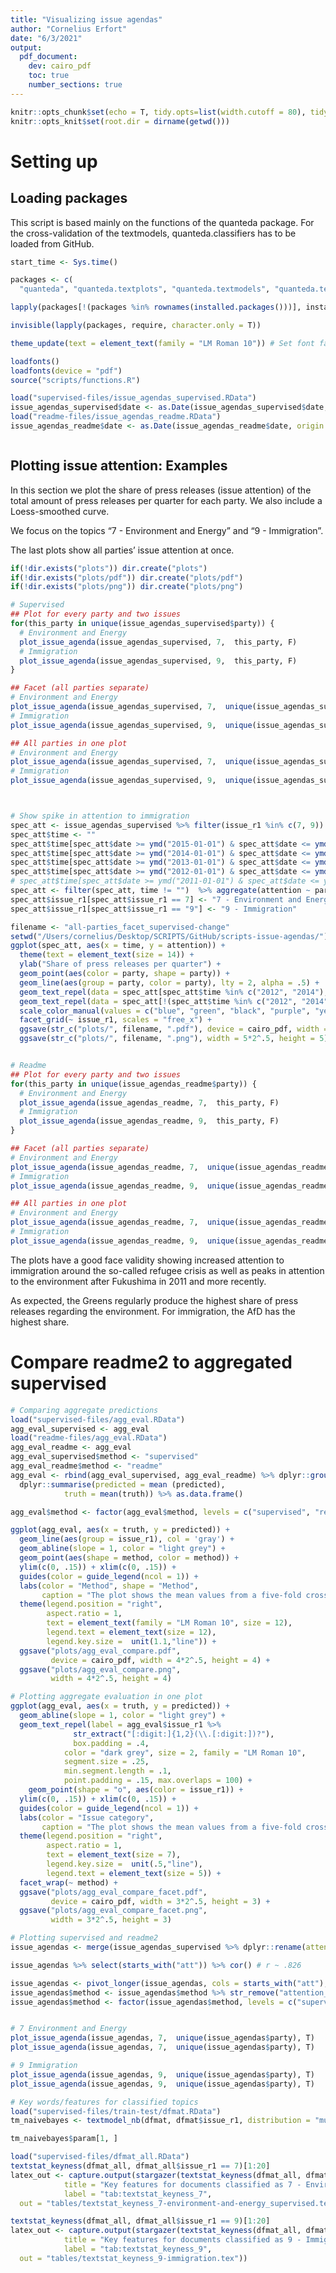 ```yaml
---
title: "Visualizing issue agendas"
author: "Cornelius Erfort"
date: "6/3/2021"
output: 
  pdf_document:
    dev: cairo_pdf
    toc: true
    number_sections: true
---
```


```r
knitr::opts_chunk$set(echo = T, tidy.opts=list(width.cutoff = 80), tidy = T, python.reticulate = F)
knitr::opts_knit$set(root.dir = dirname(getwd()))

```

# Setting up

## Loading packages

This script is based mainly on the functions of the quanteda package. For the cross-validation of the textmodels, quanteda.classifiers has to be loaded from GitHub.

```r
start_time <- Sys.time()

packages <- c(
  "quanteda", "quanteda.textplots", "quanteda.textmodels", "quanteda.textstats", "dplyr", "tm", "rmarkdown", "plyr", "readr", "ggplot2", "stringr", "formatR", "readstata13", "lubridate", "glmnet", "kableExtra", "stargazer", "tidyr", "extrafont", "ggrepel")

lapply(packages[!(packages %in% rownames(installed.packages()))], install.packages)

invisible(lapply(packages, require, character.only = T))

theme_update(text = element_text(family = "LM Roman 10")) # Set font family for ggplot

loadfonts()
loadfonts(device = "pdf")
source("scripts/functions.R")

```



```r

load("supervised-files/issue_agendas_supervised.RData")
issue_agendas_supervised$date <- as.Date(issue_agendas_supervised$date, origin = "1970-01-01")
load("readme-files/issue_agendas_readme.RData")
issue_agendas_readme$date <- as.Date(issue_agendas_readme$date, origin = "1970-01-01")



```



## Plotting issue attention: Examples

In this section we plot the share of press releases (issue attention) of the total amount of press releases per quarter for each party. We also include a Loess-smoothed curve.

We focus on the topics "7 - Environment and Energy" and "9 - Immigration".

The last plots show all parties' issue attention at once.

```r

if(!dir.exists("plots")) dir.create("plots")
if(!dir.exists("plots/pdf")) dir.create("plots/pdf")
if(!dir.exists("plots/png")) dir.create("plots/png")

# Supervised
## Plot for every party and two issues
for(this_party in unique(issue_agendas_supervised$party)) {
  # Environment and Energy
  plot_issue_agenda(issue_agendas_supervised, 7,  this_party, F) 
  # Immigration
  plot_issue_agenda(issue_agendas_supervised, 9,  this_party, F) 
}

## Facet (all parties separate)
# Environment and Energy
plot_issue_agenda(issue_agendas_supervised, 7,  unique(issue_agendas_supervised$party), T) 
# Immigration
plot_issue_agenda(issue_agendas_supervised, 9,  unique(issue_agendas_supervised$party), T) 

## All parties in one plot
# Environment and Energy
plot_issue_agenda(issue_agendas_supervised, 7,  unique(issue_agendas_supervised$party), F) 
# Immigration
plot_issue_agenda(issue_agendas_supervised, 9,  unique(issue_agendas_supervised$party), F) 



# Show spike in attention to immigration
spec_att <- issue_agendas_supervised %>% filter(issue_r1 %in% c(7, 9)) # & party != "AfD")
spec_att$time <- ""
spec_att$time[spec_att$date >= ymd("2015-01-01") & spec_att$date <= ymd("2015-12-31") & spec_att$issue_r1 == 9] <- "2015" 
spec_att$time[spec_att$date >= ymd("2014-01-01") & spec_att$date <= ymd("2014-12-31") & spec_att$issue_r1 == 9] <- "2014"
spec_att$time[spec_att$date >= ymd("2013-01-01") & spec_att$date <= ymd("2013-12-31") & spec_att$issue_r1 == 7] <- "2013" 
spec_att$time[spec_att$date >= ymd("2012-01-01") & spec_att$date <= ymd("2012-12-31") & spec_att$issue_r1 == 7] <- "2012" 
# spec_att$time[spec_att$date >= ymd("2011-01-01") & spec_att$date <= ymd("2011-12-31") & spec_att$issue_r1 == 7] <- "2011" 
spec_att <- filter(spec_att, time != "")  %>% aggregate(attention ~ party + time + issue_r1, ., mean)
spec_att$issue_r1[spec_att$issue_r1 == 7] <- "7 - Environment and Energy"
spec_att$issue_r1[spec_att$issue_r1 == "9"] <- "9 - Immigration"

filename <- "all-parties_facet_supervised-change"
setwd("/Users/cornelius/Desktop/SCRIPTS/GitHub/scripts-issue-agendas/")
ggplot(spec_att, aes(x = time, y = attention)) +
  theme(text = element_text(size = 14)) +
  ylab("Share of press releases per quarter") +
  geom_point(aes(color = party, shape = party)) +
  geom_line(aes(group = party, color = party), lty = 2, alpha = .5) +
  geom_text_repel(data = spec_att[spec_att$time %in% c("2012", "2014"), ], aes(x = spec_att[spec_att$time %in% c("2012", "2014"), "time"], y = spec_att[spec_att$time %in% c("2012", "2014"), "attention"]), label = round(spec_att[spec_att$time %in% c("2012", "2014"), "attention"], 2), hjust = "left", colour = "dark grey", family = "LM Roman 10", box.padding = .4, size = 4, segment.size = .25,  min.segment.length = .1, point.padding = .5, max.overlaps = 100, nudge_x = -.25) +
  geom_text_repel(data = spec_att[!(spec_att$time %in% c("2012", "2014")), ], aes(x = spec_att[!(spec_att$time %in% c("2012", "2014")), "time"], y = spec_att[!(spec_att$time %in% c("2012", "2014")), "attention"]), label = round(spec_att[!(spec_att$time %in% c("2012", "2014")), "attention"], 2), hjust = "right", colour = "dark grey", family = "LM Roman 10", box.padding = .4, size = 4, segment.size = .25, min.segment.length = .1, point.padding = .5, max.overlaps = 100, nudge_x = .25) +
  scale_color_manual(values = c("blue", "green", "black", "purple", "yellow", "red")) + #"blue", 
  facet_grid(~ issue_r1, scales = "free_x") +
  ggsave(str_c("plots/", filename, ".pdf"), device = cairo_pdf, width = 5*2^.5, height = 5) +
  ggsave(str_c("plots/", filename, ".png"), width = 5*2^.5, height = 5)


# Readme
## Plot for every party and two issues
for(this_party in unique(issue_agendas_readme$party)) {
  # Environment and Energy
  plot_issue_agenda(issue_agendas_readme, 7,  this_party, F) 
  # Immigration
  plot_issue_agenda(issue_agendas_readme, 9,  this_party, F) 
}

## Facet (all parties separate)
# Environment and Energy
plot_issue_agenda(issue_agendas_readme, 7,  unique(issue_agendas_readme$party), T) 
# Immigration
plot_issue_agenda(issue_agendas_readme, 9,  unique(issue_agendas_readme$party), T) 

## All parties in one plot
# Environment and Energy
plot_issue_agenda(issue_agendas_readme, 7,  unique(issue_agendas_readme$party), F) 
# Immigration
plot_issue_agenda(issue_agendas_readme, 9,  unique(issue_agendas_readme$party), F) 


```


The plots have a good face validity showing increased attention to immigration around the so-called refugee crisis as well as peaks in attention to the environment after Fukushima in 2011 and more recently.

As expected, the Greens regularly produce the highest share of press releases regarding the environment. For immigration, the AfD has the highest share.




# Compare readme2 to aggregated supervised

```r
# Comparing aggregate predictions
load("supervised-files/agg_eval.RData")
agg_eval_supervised <- agg_eval
load("readme-files/agg_eval.RData")
agg_eval_readme <- agg_eval
agg_eval_supervised$method <- "supervised"
agg_eval_readme$method <- "readme"
agg_eval <- rbind(agg_eval_supervised, agg_eval_readme) %>% dplyr::group_by(method, issue_r1) %>% 
  dplyr::summarise(predicted = mean (predicted),
            truth = mean(truth)) %>% as.data.frame()

agg_eval$method <- factor(agg_eval$method, levels = c("supervised", "readme"))

ggplot(agg_eval, aes(x = truth, y = predicted)) +
  geom_line(aes(group = issue_r1), col = 'gray') +
  geom_abline(slope = 1, color = "light grey") +
  geom_point(aes(shape = method, color = method)) +
  ylim(c(0, .15)) + xlim(c(0, .15)) +
  guides(color = guide_legend(ncol = 1)) +
  labs(color = "Method", shape = "Method",
       caption = "The plot shows the mean values from a five-fold cross-validation.") +
  theme(legend.position = "right", 
        aspect.ratio = 1, 
        text = element_text(family = "LM Roman 10", size = 12), 
        legend.text = element_text(size = 12),
        legend.key.size =  unit(1.1,"line")) +
  ggsave("plots/agg_eval_compare.pdf", 
         device = cairo_pdf, width = 4*2^.5, height = 4) +
  ggsave("plots/agg_eval_compare.png", 
         width = 4*2^.5, height = 4)

# Plotting aggregate evaluation in one plot
ggplot(agg_eval, aes(x = truth, y = predicted)) +
  geom_abline(slope = 1, color = "light grey") +
  geom_text_repel(label = agg_eval$issue_r1 %>%
              str_extract("[:digit:]{1,2}(\\.[:digit:])?"),
              box.padding = .4,
            color = "dark grey", size = 2, family = "LM Roman 10", 
            segment.size = .25, 
            min.segment.length = .1,
            point.padding = .15, max.overlaps = 100) +
    geom_point(shape = "o", aes(color = issue_r1)) +
  ylim(c(0, .15)) + xlim(c(0, .15)) +
  guides(color = guide_legend(ncol = 1)) +
  labs(color = "Issue category", 
       caption = "The plot shows the mean values from a five-fold cross-validation.") +
  theme(legend.position = "right",
        aspect.ratio = 1, 
        text = element_text(size = 7),
        legend.key.size =  unit(.5,"line"),
        legend.text = element_text(size = 5)) +
  facet_wrap(~ method) +
  ggsave("plots/agg_eval_compare_facet.pdf", 
         device = cairo_pdf, width = 3*2^.5, height = 3) +
  ggsave("plots/agg_eval_compare_facet.png",  
         width = 3*2^.5, height = 3)
```

```r
# Plotting supervised and readme2
issue_agendas <- merge(issue_agendas_supervised %>% dplyr::rename(attention_supervised = attention) %>% select(-c(issue_r1_descr)), issue_agendas_readme %>% dplyr::rename(attention_readme = attention), by = c("party", "issue_r1", "date"), all = T)

issue_agendas %>% select(starts_with("att")) %>% cor() # r ~ .826

issue_agendas <- pivot_longer(issue_agendas, cols = starts_with("att"), values_to = "attention", names_to = "method")
issue_agendas$method <- issue_agendas$method %>% str_remove("attention_")
issue_agendas$method <- factor(issue_agendas$method, levels = c("supervised", "readme"))


# 7 Environment and Energy
plot_issue_agenda(issue_agendas, 7,  unique(issue_agendas$party), T)
plot_issue_agenda(issue_agendas, 7,  unique(issue_agendas$party), T)

# 9 Immigration
plot_issue_agenda(issue_agendas, 9,  unique(issue_agendas$party), T)
plot_issue_agenda(issue_agendas, 9,  unique(issue_agendas$party), T)

```



```r
# Key words/features for classified topics
load("supervised-files/train-test/dfmat.RData")
tm_naivebayes <- textmodel_nb(dfmat, dfmat$issue_r1, distribution = "multinomial")

tm_naivebayes$param[1, ]

load("supervised-files/dfmat_all.RData")
textstat_keyness(dfmat_all, dfmat_all$issue_r1 == 7)[1:20]
latex_out <- capture.output(stargazer(textstat_keyness(dfmat_all, dfmat_all$issue_r1 == 7)[1:20] %>% as.data.frame(), summary = F,
            title = "Key features for documents classified as 7 - Environment and Energy", 
            label = "tab:textstat_keyness_7", 
  out = "tables/textstat_keyness_7-environment-and-energy_supervised.tex"))

textstat_keyness(dfmat_all, dfmat_all$issue_r1 == 9)[1:20]
latex_out <- capture.output(stargazer(textstat_keyness(dfmat_all, dfmat_all$issue_r1 == 9)[1:20] %>% as.data.frame(), summary = F,
            title = "Key features for documents classified as 9 - Immigration", 
            label = "tab:textstat_keyness_9", 
  out = "tables/textstat_keyness_9-immigration.tex"))


```